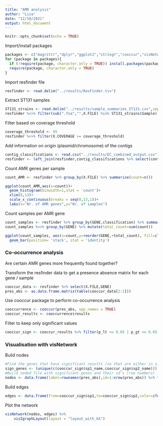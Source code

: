 ```yaml
---
title: "AMR analysis"
author: "Lisa"
date: "12/10/2021"
output: html_document
---
```


```r
knitr::opts_chunk$set(echo = TRUE)
```

Import/install packages
```r
packages <- c("magrittr","dplyr","ggplot2","stringr","cooccur","visNetwork","igraph")
for (package in packages){
  if (!require(package, character.only = TRUE)) install.packages(package)
  require(package, character.only = TRUE)
}
```

Import resfinder file
```r
resfinder <- read.delim("../results/ResFinder.tsv")
```

Extract ST131 samples
```r
ST131_strains <- read.delim("../results/sample_summaries_ST131.csv",sep = ';') 
resfinder %<>% filter(sub(".fna","",X.FILE) %in% ST131_strains$Sample)
```

Filter based on coverage threshold
```r
coverage_threshold <- 95
resfinder %<>% filter(X.COVERAGE >= coverage_threshold)
```

Add information on origin (plasmid/chromosome) of the contigs
```r
contig_classifications <- read.csv("../results/EC_combined_output.csv")
resfinder <- left_join(resfinder,contig_classifications %>% select(contig_name,classification),by = c("SEQUENCE"="contig_name"))
```

Count AMR genes per sample
```r
count_AMR <- resfinder %>% group_by(X.FILE) %>% summarise(count=n())
```

```r
ggplot(count_AMR,aes(x=count))+
  geom_histogram(binwidth=1,stat = 'count')+
  xlim(0,13)+
  scale_x_continuous(breaks = seq(0,13,1))+
  labs(x="Nr. of AMR genes",y="Nr. of samples")
```

Count samples per AMR gene
```r
count_samples <- resfinder %>% group_by(GENE,classification) %>% summarise(count=n())
count_samples %<>% group_by(GENE) %>% mutate(total_count=sum(count))
```

```r
ggplot(count_samples, aes(x=count,y=reorder(GENE,+total_count), fill=classification))+
  geom_bar(position= 'stack', stat = 'identity')
```

### Co-occurrence analysis
Are certain AMR genes more frequently found together?

Transform the resfinder data to get a presence absence matrix for each gene / sample
```r
cooccur_data <- resfinder %>% select(X.FILE,GENE)
pres_abs <- as.data.frame.matrix(table(cooccur_data[2:1]))
```

Use cooccur package to perform co-occurrence analysis
```r
cooccurrence <- cooccur(pres_abs, spp_names = TRUE)
cooccur_results <- cooccurrence$results
```
Filter to keep only significant values
```r
cooccur_sign <- cooccur_results %>% filter(p_lt <= 0.05 | p_gt <= 0.05)
```

### Visualisation with visNetwork

Build nodes
```r
#Find the genes that have significant results (so that are either in s1 or s2 of cooccur_sign)
sign_genes <- (unique(c(cooccur_sign$sp1_name,cooccur_sign$sp2_name)))
#Build noded file with significant genes and their id's (row numbers)
nodes <- data.frame(label=rownames(pres_abs),id=1:nrow(pres_abs)) %>% filter(label %in% sign_genes)
```

Build edges
```r
edges <- data.frame(from=cooccur_sign$sp1,to=cooccur_sign$sp2,color=ifelse(cooccur_sign$p_lt <= 0.05,'#D5232F','#4CB942'))
```

Plot the network
```r
visNetwork(nodes, edges) %>%
    visIgraphLayout(layout = "layout_with_kk")
```

